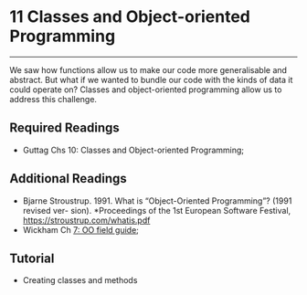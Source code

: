 # 11 Classes and Object-oriented Programming

---

We saw how functions allow us to make our code more generalisable and abstract. But what if we wanted to bundle our code with the kinds of data it could operate on? Classes and object-oriented programming allow us to address this challenge.

## Required Readings

- Guttag Chs 10: Classes and Object-oriented Programming;

## Additional Readings

- Bjarne Stroustrup. 1991. What is "Object-Oriented Programming"? (1991 revised ver-
sion). *Proceedings of the 1st European Software Festival, [https://stroustrup.com/whatis.pdf](https://stroustrup.com/whatis.pdf)
- Wickham Ch [7: OO field guide](http://adv-r.had.co.nz/OO-essentials.html);

## Tutorial

- Creating classes and methods

